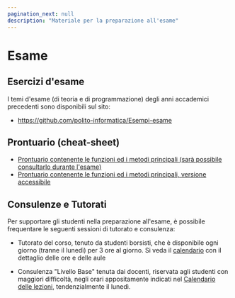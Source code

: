```yaml
---
pagination_next: null
description: "Materiale per la preparazione all'esame"
---
```



# Esame

## Esercizi d'esame

I temi d'esame (di teoria e di programmazione) degli anni accademici precedenti sono disponibili sul sito:
- https://github.com/polito-informatica/Esempi-esame


## Prontuario (cheat-sheet)
- [Prontuario contenente le funzioni ed i metodi principali (sarà possibile consultarlo durante l'esame)](https://polito-informatica.github.io/Materiale/CheatSheet/Python_Cheat_Sheet-3.2.pdf)
- [Prontuario contenente le funzioni ed i metodi principali, versione accessibile](https://polito-informatica.github.io/Materiale/CheatSheet/Python_Cheat_Sheet-Accessibile-v3.2.pdf)

## Consulenze e Tutorati

Per supportare gli studenti nella preparazione all'esame, è possibile frequentare le seguenti sessioni di tutorato e consulenza:

- Tutorato del corso, tenuto da studenti borsisti, che è disponibile ogni giorno (tranne il lunedì) per 3 ore al giorno. Si veda il [calendario](./slide/2023-24%20Flyer%20nov-jan.pdf) con il dettaglio delle ore e delle aule

- Consulenza "Livello Base" tenuta dai docenti, riservata agli studenti con maggiori difficoltà, negli orari appositamente indicati nel [Calendario delle lezioni](./3-lezioni.mdx#settimana-11), tendenzialmente il lunedì.
